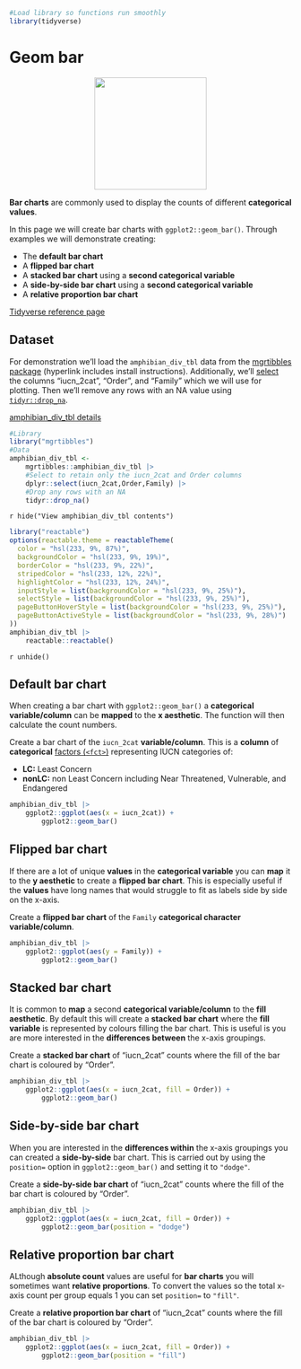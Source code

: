 ```r
#Load library so functions run smoothly
library(tidyverse)
```
# Geom bar
<center>
![](images/ggplot2_geom_bar.png){style="width:200px"}
</center>

__Bar charts__ are commonly used to display the counts of different __categorical values__.

In this page we will create bar charts with `ggplot2::geom_bar()`.
Through examples we will demonstrate creating: 

- The __default bar chart__
- A __flipped bar chart__
- A __stacked bar chart__ using a __second categorical variable__
- A __side-by-side bar chart__ using a __second categorical variable__
- A __relative proportion bar chart__

[Tidyverse reference page](https://ggplot2.tidyverse.org//reference/geom_bar.html)

## Dataset

For demonstration we'll load the `amphibian_div_tbl` data from the [mgrtibbles package](/datasets/mgrtibbles.qmd) (hyperlink includes install instructions).
Additionally, we'll [select](/dplyr/select.qmd) the columns "iucn_2cat", "Order", and "Family" which we will use for plotting.
Then we'll remove any rows with an NA value using [`tidyr::drop_na`](/tidyr/drop_na.qmd).

[amphibian_div_tbl details](https://github.com/m-gemmell/mgrtibbles/wiki/amphibian_div_tbl)

```r
#Library
library("mgrtibbles")
#Data
amphibian_div_tbl <- 
    mgrtibbles::amphibian_div_tbl |>
    #Select to retain only the iucn_2cat and Order columns
    dplyr::select(iucn_2cat,Order,Family) |>
    #Drop any rows with an NA
    tidyr::drop_na()
```

`r hide("View amphibian_div_tbl contents")`
```r
library("reactable")
options(reactable.theme = reactableTheme(
  color = "hsl(233, 9%, 87%)",
  backgroundColor = "hsl(233, 9%, 19%)",
  borderColor = "hsl(233, 9%, 22%)",
  stripedColor = "hsl(233, 12%, 22%)",
  highlightColor = "hsl(233, 12%, 24%)",
  inputStyle = list(backgroundColor = "hsl(233, 9%, 25%)"),
  selectStyle = list(backgroundColor = "hsl(233, 9%, 25%)"),
  pageButtonHoverStyle = list(backgroundColor = "hsl(233, 9%, 25%)"),
  pageButtonActiveStyle = list(backgroundColor = "hsl(233, 9%, 28%)")
))
amphibian_div_tbl |>
    reactable::reactable()
```
`r unhide()`

## Default bar chart

When creating a bar chart with `ggplot2::geom_bar()` a __categorical variable/column__ can be __mapped__ to the __x aesthetic__.
The function will then calculate the count numbers.

Create a bar chart of the `iucn_2cat` __variable/column__.
This is a __column__ of __categorical__ [factors (`<fct>`)](/tibble/structure.html#variablescolumns) representing IUCN categories of:

- __LC:__ Least Concern
- __nonLC:__ non Least Concern including  Near Threatened, Vulnerable, and Endangered

```r
amphibian_div_tbl |>    
    ggplot2::ggplot(aes(x = iucn_2cat)) +
        ggplot2::geom_bar()
```

## Flipped bar chart

If there are a lot of unique __values__ in the __categorical variable__ you can __map__ it to the __y aesthetic__ to create a __flipped bar chart__.
This is especially useful if the __values__ have long names that would struggle to fit as labels side by side on the x-axis.

Create a __flipped bar chart__ of the `Family` __categorical character variable/column__.

```r
amphibian_div_tbl |>    
    ggplot2::ggplot(aes(y = Family)) +
        ggplot2::geom_bar()
```

## Stacked bar chart

It is common to __map__ a second __categorical variable/column__ to the __fill aesthetic__.
By default this will create a __stacked bar chart__ where the __fill variable__ is represented by colours filling the bar chart.
This is useful is you are more interested in the __differences between__ the x-axis groupings.

Create a __stacked bar chart__ of "iucn_2cat" counts where the fill of the bar chart is coloured by "Order".

```r
amphibian_div_tbl |>    
    ggplot2::ggplot(aes(x = iucn_2cat, fill = Order)) +
        ggplot2::geom_bar()
```

## Side-by-side bar chart

When you are interested in the __differences within__ the x-axis groupings you can created a __side-by-side__ bar chart.
This is carried out by using the `position=` option in `ggplot2::geom_bar()` and setting it to `"dodge"`.

Create a __side-by-side bar chart__ of "iucn_2cat" counts where the fill of the bar chart is coloured by "Order".

```r
amphibian_div_tbl |>    
    ggplot2::ggplot(aes(x = iucn_2cat, fill = Order)) +
        ggplot2::geom_bar(position = "dodge")
```

## Relative proportion bar chart

ALthough __absolute count__ values are useful for __bar charts__ you will sometimes want __relative proportions__.
To convert the values so the total x-axis count per group equals 1 you can set `position=` to `"fill"`.

Create a __relative proportion bar chart__ of "iucn_2cat" counts where the fill of the bar chart is coloured by "Order".

```r
amphibian_div_tbl |>    
    ggplot2::ggplot(aes(x = iucn_2cat, fill = Order)) +
        ggplot2::geom_bar(position = "fill")
```